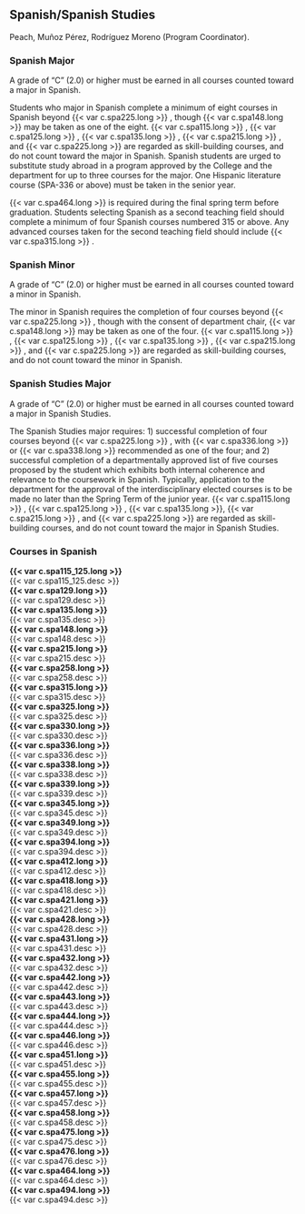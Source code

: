 ## Spanish/Spanish Studies

Peach, Muñoz Pérez, Rodríguez Moreno (Program Coordinator).

### Spanish Major 
A grade of “C” (2.0) or higher must be earned in all courses counted toward a major in Spanish. 

Students who major in Spanish complete a minimum of eight courses in Spanish beyond {{< var c.spa225.long >}} , though {{< var c.spa148.long >}} may be taken as one of the eight. {{< var c.spa115.long >}} , {{< var c.spa125.long >}} , {{< var c.spa135.long >}} , {{< var c.spa215.long >}} , and {{< var c.spa225.long >}} are regarded as skill-building courses, and do not count toward the major in Spanish. Spanish students are urged to substitute study abroad in a program approved by the College and the department for up to three courses for the major. One Hispanic literature course (SPA-336 or above) must be taken in the senior year. 

{{< var c.spa464.long >}} is required during the final spring term before graduation. Students selecting Spanish as a second teaching field should complete a minimum of four Spanish courses numbered 315 or above. Any advanced courses taken for the second teaching field should include {{< var c.spa315.long >}} . 

### Spanish Minor

A grade of “C” (2.0) or higher must be earned in all courses counted toward a minor in Spanish. 

The minor in Spanish requires the completion of four courses beyond {{< var c.spa225.long >}} , though with the consent of department chair, {{< var c.spa148.long >}} may be taken as one of the four. {{< var c.spa115.long >}} , {{< var c.spa125.long >}} , {{< var c.spa135.long >}} , {{< var c.spa215.long >}} , and {{< var c.spa225.long >}} are regarded as skill-building courses, and do not count toward the minor in Spanish. 

### Spanish Studies Major
 
A grade of “C” (2.0) or higher must be earned in all courses counted toward a major in Spanish Studies. 

The Spanish Studies major requires: 1) successful completion of four courses beyond {{< var c.spa225.long >}} , with {{< var c.spa336.long >}} or {{< var c.spa338.long >}} recommended as one of the four; and 2) successful completion of a departmentally approved list of five courses proposed by the student which exhibits both internal coherence and relevance to the coursework in Spanish. Typically, application to the department for the approval of the interdisciplinary elected courses is to be made no later than the Spring Term of the junior year. {{< var c.spa115.long >}} , {{< var c.spa125.long >}} , {{< var c.spa135.long >}}, {{< var c.spa215.long >}} , and {{< var c.spa225.long >}} are regarded as skill-building courses, and do not count toward the major in Spanish Studies.

### Courses in Spanish
 **{{< var c.spa115_125.long >}}**  
  {{< var c.spa115_125.desc >}}  
 **{{< var c.spa129.long >}}**  
  {{< var c.spa129.desc >}}  
 **{{< var c.spa135.long >}}**  
  {{< var c.spa135.desc >}}  
 **{{< var c.spa148.long >}}**  
  {{< var c.spa148.desc >}}  
 **{{< var c.spa215.long >}}**  
  {{< var c.spa215.desc >}}  
 **{{< var c.spa258.long >}}**  
  {{< var c.spa258.desc >}}  
 **{{< var c.spa315.long >}}**  
  {{< var c.spa315.desc >}}  
 **{{< var c.spa325.long >}}**  
  {{< var c.spa325.desc >}}  
 **{{< var c.spa330.long >}}**  
  {{< var c.spa330.desc >}}  
 **{{< var c.spa336.long >}}**  
  {{< var c.spa336.desc >}}  
 **{{< var c.spa338.long >}}**  
  {{< var c.spa338.desc >}}  
 **{{< var c.spa339.long >}}**  
  {{< var c.spa339.desc >}}  
 **{{< var c.spa345.long >}}**  
  {{< var c.spa345.desc >}}  
 **{{< var c.spa349.long >}}**  
  {{< var c.spa349.desc >}}  
 **{{< var c.spa394.long >}}**  
  {{< var c.spa394.desc >}}  
 **{{< var c.spa412.long >}}**  
  {{< var c.spa412.desc >}}  
 **{{< var c.spa418.long >}}**  
  {{< var c.spa418.desc >}}  
 **{{< var c.spa421.long >}}**  
  {{< var c.spa421.desc >}}  
 **{{< var c.spa428.long >}}**  
  {{< var c.spa428.desc >}}  
 **{{< var c.spa431.long >}}**  
  {{< var c.spa431.desc >}}  
 **{{< var c.spa432.long >}}**  
  {{< var c.spa432.desc >}}  
 **{{< var c.spa442.long >}}**  
  {{< var c.spa442.desc >}}  
 **{{< var c.spa443.long >}}**  
  {{< var c.spa443.desc >}}  
 **{{< var c.spa444.long >}}**  
  {{< var c.spa444.desc >}}  
 **{{< var c.spa446.long >}}**  
  {{< var c.spa446.desc >}}  
 **{{< var c.spa451.long >}}**  
  {{< var c.spa451.desc >}}  
 **{{< var c.spa455.long >}}**  
  {{< var c.spa455.desc >}}  
 **{{< var c.spa457.long >}}**  
  {{< var c.spa457.desc >}}  
 **{{< var c.spa458.long >}}**  
  {{< var c.spa458.desc >}}  
 **{{< var c.spa475.long >}}**  
  {{< var c.spa475.desc >}}  
 **{{< var c.spa476.long >}}**  
  {{< var c.spa476.desc >}}  
 **{{< var c.spa464.long >}}**  
  {{< var c.spa464.desc >}}  
 **{{< var c.spa494.long >}}**  
  {{< var c.spa494.desc >}}  
